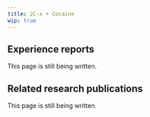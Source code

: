 ---
title: 2C-x + Cocaine
wip: true
---

## Experience reports

This page is still being written.

## Related research publications

This page is still being written.


